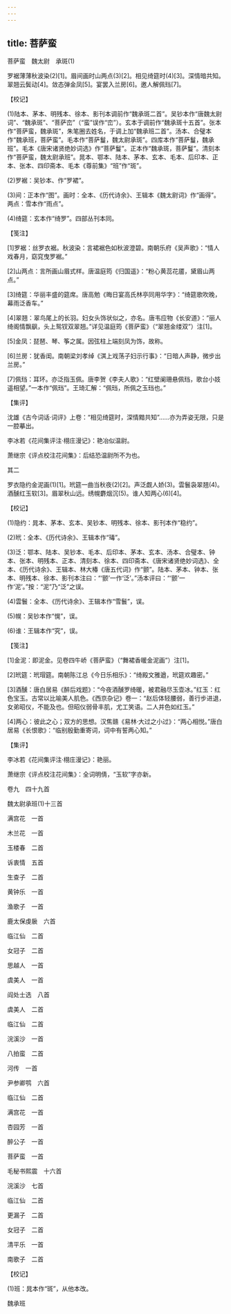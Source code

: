 ```yaml
---
---
---
```

title: 菩萨蛮
---



菩萨蛮　魏太尉　承斑(1)


罗裾薄薄秋波染(2)[1]。眉间画时山两点(3)[2]。相见绮筵时(4)[3]。深情暗共知。　　翠翘云鬓动[4]。敛态弹金凤[5]。宴罢入兰房[6]。邀人解佩珰[7]。





【校记】


(1)陆本、茅本、明残本、徐本、影刊本调前作“魏承斑二首”。吴钞本作“唐魏太尉词”、“魏承斑”、“菩萨峦”（“蛮”误作“峦”）。玄本于调前作“魏承斑十五首”。张本作“菩萨蛮，魏承斑”，朱笔圈去姓名，于调上加“魏承班二首”。汤本、合璧本作“魏承班，菩萨蛮”。毛本作“菩萨鬘，魏太尉承斑”。四库本作“菩萨鬘，魏承班”。毛本《唐宋诸贤绝妙词选》作“菩萨鬘”。正本作“魏承斑，菩萨鬘”。清刻本作“菩萨蛮，魏太尉承班”。晁本、鄂本、陆本、茅本、玄本、毛本、后印本、正本、张本、四印斋本、毛本《尊前集》“班”作“斑”。

(2)罗裾：吴钞本、作“罗裙”。

(3)间：正本作“图”。画时：全本、《历代诗余》、王辑本《魏太尉词》作“画得”。两点：雪本作“雨点”。

(4)绮筵：玄本作“绮罗”。四部丛刊本同。





【笺注】


[1]罗裾：丝罗衣裾。秋波染：言裙裾色如秋波澄碧。南朝乐府《吴声歌》：“情人戏春月，窈窕曳罗裾。”

[2]山两点：言所画山眉式样。唐温庭筠《归国遥》：“粉心黄蕊花靥，黛眉山两点。”

[3]绮筵：华丽丰盛的筵席。唐高勉《晦日宴高氏林亭同用华字》：“绮筵歌吹晚，幕雨泛香车。”

[4]翠翘：翠鸟尾上的长羽。妇女头饰状似之，亦名。唐韦应物《长安道》：“丽人绮阁情飘飖，头上鸳钗双翠翘。”详见温庭筠《菩萨蛮》（“翠翘金缕双”）注[1]。

[5]金凤：琵琶、琴、筝之属。因弦柱上端刻凤为饰，故称。

[6]兰房：犹香闺。南朝梁刘孝绰《淇上戏荡子妇示行事》：“日暗人声静，微步出兰房。”

[7]佩珰：耳环。亦泛指玉佩。唐李贺《李夫人歌》：“红壁阑珊悬佩珰，歌台小妓遥相望。”一本作“佩珰”。王琦汇解：“佩珰，所佩之玉珰也。”





【集评】


沈雄《古今词话·词评》上卷：“相见绮筵时，深情黯共知”……亦为弄姿无限，只是一腔摹出。

李冰若《花间集评注·栩庄漫记》：艳冶似温尉。

萧继宗《评点校注花间集》：后结恐温尉所不为也。





其二


罗衣隐约金泥画(1)[1]。玳筵一曲当秋夜(2)[2]。声泛觑人娇(3)。雲鬟袅翠翘(4)。　　酒醺红玉软[3]。眉翠秋山远。绣幌麝烟沉(5)。谁人知两心(6)[4]。





【校记】


(1)隐约：晁本、茅本、玄本、吴钞本、明残本、徐本、影刊本作“稳约”。

(2)玳：全本、《历代诗余》、王辑本作“瑇”。

(3)泛：鄂本、陆本、吴钞本、毛本、后印本、茅本、玄本、汤本、合璧本、钟本、张本、明残本、正本、清刻本、徐本、四印斋本、《唐宋诸贤绝妙词选》、全本、《历代诗余》、王辑本、林大椿《唐五代词》作“颤”。陆本、茅本、钟本、张本、明残本、徐本、影刊本注曰：“‘颤’一作‘泛’。”汤本评曰：“‘颤’一作‘泥’。”按：“泥”乃“泛”之误。

(4)雲鬟：全本、《历代诗余》、王辑本作“雪鬟”，误。

(5)幌：吴钞本作“愰”，误。

(6)谁：王辑本作“究”，误。





【笺注】


[1]金泥：即泥金。见卷四牛峤《菩萨蛮》（“舞裙香暖金泥画”）注[1]。

[2]玳筵：玳瑁筵。南朝陈江总《今日乐相乐》：“绮殿文雅遒，玳筵欢趣密。”

[3]酒醺：唐白居易《醉后戏题》：“今夜酒醺罗绮暖，被君融尽玉壶冰。”红玉：红色宝玉。古常以比喻美人肌色。《西京杂记》卷一：“赵后体轻腰弱，善行步进退，女弟昭仪，不能及也。但昭仪弱骨丰肌，尤工笑语。二人并色如红玉。”

[4]两心：彼此之心；双方的思想。汉焦赣《易林·大过之小过》：“两心相悦。”唐白居易《长恨歌》：“临别殷勤重寄词，词中有誓两心知。”





【集评】


李冰若《花间集评注·栩庄漫记》：艳丽。

萧继宗《评点校注花间集》：全词明倩，“玉软”字亦新。







卷九　四十九首


魏太尉承班(1)十三首


满宫花　一首

木兰花　一首

玉楼春　二首

诉衷情　五首

生查子　二首

黄钟乐　一首

渔歌子　一首





鹿太保虔扆　六首


临江仙　二首

女冠子　二首

思越人　一首

虞美人　一首





阎处士选　八首


虞美人　二首

临江仙　二首

浣溪沙　一首

八拍蛮　二首

河传　一首





尹参卿鹗　六首


临江仙　二首

满宫花　一首

杏园芳　一首

醉公子　一首

菩萨蛮　一首





毛秘书熙震　十六首


浣溪沙　七首

临江仙　二首

更漏子　二首

女冠子　二首

清平乐　一首

南歌子　二首





【校记】


(1)班：晁本作“斑”，从他本改。







魏承班